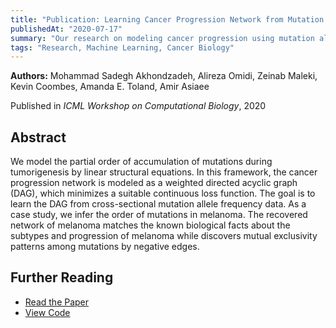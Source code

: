 ```yaml
---
title: "Publication: Learning Cancer Progression Network from Mutation Allele Frequencies"
publishedAt: "2020-07-17"
summary: "Our research on modeling cancer progression using mutation allele frequencies"
tags: "Research, Machine Learning, Cancer Biology"
---
```


**Authors:** Mohammad Sadegh Akhondzadeh, Alireza Omidi, Zeinab Maleki, Kevin Coombes, Amanda E. Toland, Amir Asiaee

Published in _ICML Workshop on Computational Biology_, 2020

## Abstract

We model the partial order of accumulation of mutations during tumorigenesis by linear structural equations. In this framework, the cancer progression network is modeled as a weighted directed acyclic graph (DAG), which minimizes a suitable continuous loss function. The goal is to learn the DAG from cross-sectional mutation allele frequency data. As a case study, we infer the order of mutations in melanoma. The recovered network of melanoma matches the known biological facts about the subtypes and progression of melanoma while discovers mutual exclusivity patterns among mutations by negative edges.

## Further Reading

- [Read the Paper](https://icml-compbio.github.io/2020/papers/WCBICML2020_paper_36.pdf)
- [View Code](https://github.com/alirezaomidi/cancerdag) 